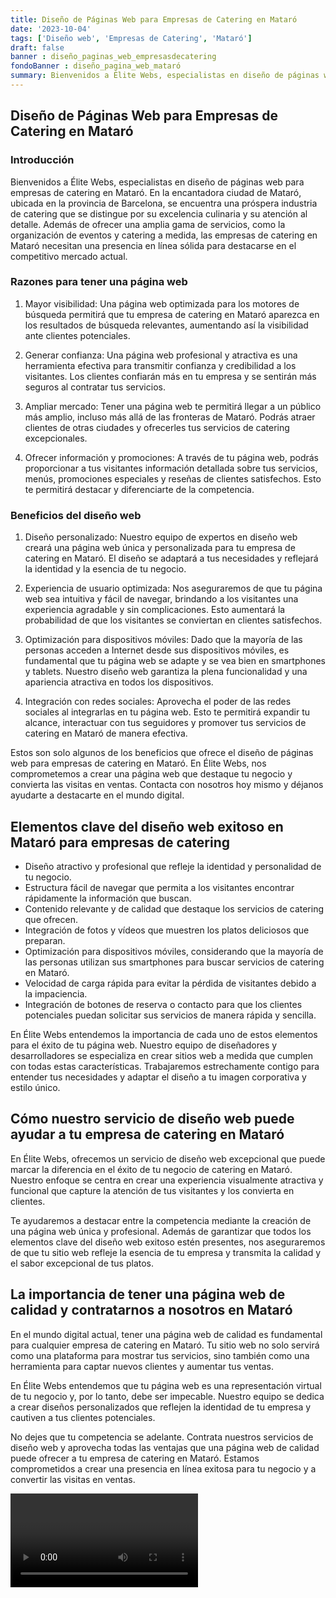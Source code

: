 ```yaml
---
title: Diseño de Páginas Web para Empresas de Catering en Mataró
date: '2023-10-04'
tags: ['Diseño web', 'Empresas de Catering', 'Mataró']
draft: false
banner : diseño_paginas_web_empresasdecatering
fondoBanner : diseño_pagina_web_mataró
summary: Bienvenidos a Élite Webs, especialistas en diseño de páginas web para empresas de catering en Mataró. En la encantadora ciudad de Mataró, ubicada en la provincia de Barcelona, se encuentra una próspera industria de catering que se distingue por su excelencia culinaria y su atención al detalle. Además de ofrecer una amplia gama de servicios, como la organización de eventos y catering a medida, las empresas de catering en Mataró necesitan una presencia en línea sólida para destacarse en el competitivo mercado actual.
---
```


## Diseño de Páginas Web para Empresas de Catering en Mataró

### Introducción

Bienvenidos a Élite Webs, especialistas en diseño de páginas web para empresas de catering en Mataró. En la encantadora ciudad de Mataró, ubicada en la provincia de Barcelona, se encuentra una próspera industria de catering que se distingue por su excelencia culinaria y su atención al detalle. Además de ofrecer una amplia gama de servicios, como la organización de eventos y catering a medida, las empresas de catering en Mataró necesitan una presencia en línea sólida para destacarse en el competitivo mercado actual.

### Razones para tener una página web

1. Mayor visibilidad: Una página web optimizada para los motores de búsqueda permitirá que tu empresa de catering en Mataró aparezca en los resultados de búsqueda relevantes, aumentando así la visibilidad ante clientes potenciales.

2. Generar confianza: Una página web profesional y atractiva es una herramienta efectiva para transmitir confianza y credibilidad a los visitantes. Los clientes confiarán más en tu empresa y se sentirán más seguros al contratar tus servicios.

3. Ampliar mercado: Tener una página web te permitirá llegar a un público más amplio, incluso más allá de las fronteras de Mataró. Podrás atraer clientes de otras ciudades y ofrecerles tus servicios de catering excepcionales.

4. Ofrecer información y promociones: A través de tu página web, podrás proporcionar a tus visitantes información detallada sobre tus servicios, menús, promociones especiales y reseñas de clientes satisfechos. Esto te permitirá destacar y diferenciarte de la competencia.

### Beneficios del diseño web

1. Diseño personalizado: Nuestro equipo de expertos en diseño web creará una página web única y personalizada para tu empresa de catering en Mataró. El diseño se adaptará a tus necesidades y reflejará la identidad y la esencia de tu negocio.

2. Experiencia de usuario optimizada: Nos aseguraremos de que tu página web sea intuitiva y fácil de navegar, brindando a los visitantes una experiencia agradable y sin complicaciones. Esto aumentará la probabilidad de que los visitantes se conviertan en clientes satisfechos.

3. Optimización para dispositivos móviles: Dado que la mayoría de las personas acceden a Internet desde sus dispositivos móviles, es fundamental que tu página web se adapte y se vea bien en smartphones y tablets. Nuestro diseño web garantiza la plena funcionalidad y una apariencia atractiva en todos los dispositivos.

4. Integración con redes sociales: Aprovecha el poder de las redes sociales al integrarlas en tu página web. Esto te permitirá expandir tu alcance, interactuar con tus seguidores y promover tus servicios de catering en Mataró de manera efectiva.

Estos son solo algunos de los beneficios que ofrece el diseño de páginas web para empresas de catering en Mataró. En Élite Webs, nos comprometemos a crear una página web que destaque tu negocio y convierta las visitas en ventas. Contacta con nosotros hoy mismo y déjanos ayudarte a destacarte en el mundo digital.

<GifSeo />

<Cta />

## Elementos clave del diseño web exitoso en Mataró para empresas de catering

- Diseño atractivo y profesional que refleje la identidad y personalidad de tu negocio.
- Estructura fácil de navegar que permita a los visitantes encontrar rápidamente la información que buscan.
- Contenido relevante y de calidad que destaque los servicios de catering que ofrecen.
- Integración de fotos y vídeos que muestren los platos deliciosos que preparan.
- Optimización para dispositivos móviles, considerando que la mayoría de las personas utilizan sus smartphones para buscar servicios de catering en Mataró.
- Velocidad de carga rápida para evitar la pérdida de visitantes debido a la impaciencia.
- Integración de botones de reserva o contacto para que los clientes potenciales puedan solicitar sus servicios de manera rápida y sencilla.

En Élite Webs entendemos la importancia de cada uno de estos elementos para el éxito de tu página web. Nuestro equipo de diseñadores y desarrolladores se especializa en crear sitios web a medida que cumplen con todas estas características. Trabajaremos estrechamente contigo para entender tus necesidades y adaptar el diseño a tu imagen corporativa y estilo único.

## Cómo nuestro servicio de diseño web puede ayudar a tu empresa de catering en Mataró

En Élite Webs, ofrecemos un servicio de diseño web excepcional que puede marcar la diferencia en el éxito de tu negocio de catering en Mataró. Nuestro enfoque se centra en crear una experiencia visualmente atractiva y funcional que capture la atención de tus visitantes y los convierta en clientes.

Te ayudaremos a destacar entre la competencia mediante la creación de una página web única y profesional. Además de garantizar que todos los elementos clave del diseño web exitoso estén presentes, nos aseguraremos de que tu sitio web refleje la esencia de tu empresa y transmita la calidad y el sabor excepcional de tus platos.

## La importancia de tener una página web de calidad y contratarnos a nosotros en Mataró

En el mundo digital actual, tener una página web de calidad es fundamental para cualquier empresa de catering en Mataró. Tu sitio web no solo servirá como una plataforma para mostrar tus servicios, sino también como una herramienta para captar nuevos clientes y aumentar tus ventas.

En Élite Webs entendemos que tu página web es una representación virtual de tu negocio y, por lo tanto, debe ser impecable. Nuestro equipo se dedica a crear diseños personalizados que reflejen la identidad de tu empresa y cautiven a tus clientes potenciales.

No dejes que tu competencia se adelante. Contrata nuestros servicios de diseño web y aprovecha todas las ventajas que una página web de calidad puede ofrecer a tu empresa de catering en Mataró. Estamos comprometidos a crear una presencia en línea exitosa para tu negocio y a convertir las visitas en ventas.

<Video />

<CtaBot job='Empresas de Catering' city='Mataró'/>

<Gmaps query='Mataró+españa+maps' />